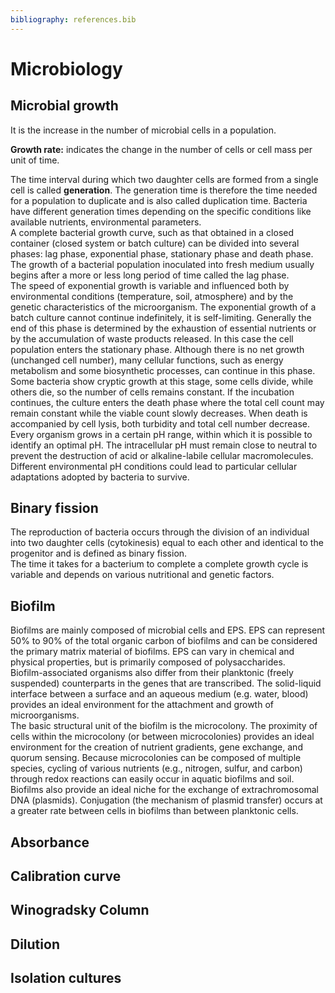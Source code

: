 ```yaml
---
bibliography: references.bib
---
```


# Microbiology 

## Microbial growth
It is the increase in the number of microbial cells in a population.\

**Growth rate:** indicates the change in the number of cells or cell mass per unit of time.\

The time interval during which two daughter cells are formed from a single cell is called **generation**. The generation time is therefore the time needed for a population to duplicate and is also called duplication time. Bacteria have different generation times depending on the specific conditions like available nutrients, environmental parameters.\
A complete bacterial growth curve, such as that obtained in a closed container (closed system or batch culture) can be divided into several phases: lag phase, exponential phase, stationary phase and death phase.\
The growth of a bacterial population inoculated into fresh medium usually begins after a more or less long period of time called the lag phase.\
The speed of exponential growth is variable and influenced both by environmental conditions (temperature, soil, atmosphere) and by the genetic characteristics of the microorganism. The exponential growth of a batch culture cannot continue indefinitely, it is self-limiting. Generally the end of this phase is determined by the exhaustion of essential nutrients or by the accumulation of waste products released. In this case the cell population enters the stationary phase. Although there is no net growth (unchanged cell number), many cellular functions, such as energy metabolism and some biosynthetic processes, can continue in this phase. Some bacteria show cryptic growth at this stage, some cells divide, while others die, so the number of cells remains constant. If the incubation continues, the culture enters the death phase where the total cell count may remain constant while the viable count slowly decreases. When death is accompanied by cell lysis, both turbidity and total cell number decrease.\
Every organism grows in a certain pH range, within which it is possible to identify an optimal pH. The intracellular pH must remain close to neutral to prevent the destruction of acid or alkaline-labile cellular macromolecules. Different environmental pH conditions could lead to particular cellular adaptations adopted by bacteria to survive.\

## Binary fission 
The reproduction of bacteria occurs through the division of an individual into two daughter cells (cytokinesis) equal to each other and identical to the progenitor and is defined as binary fission.\
The time it takes for a bacterium to complete a complete growth cycle is variable and depends on various nutritional and genetic factors.\

## Biofilm 
Biofilms are mainly composed of microbial cells and EPS. EPS can represent 50% to 90% of the total organic carbon of biofilms and can be considered the primary matrix material of biofilms. EPS can vary in chemical and physical properties, but is primarily composed of polysaccharides.\
Biofilm-associated organisms also differ from their planktonic (freely suspended) counterparts in the genes that are transcribed.
The solid-liquid interface between a surface and an aqueous medium (e.g. water, blood) provides an ideal environment for the attachment and growth of microorganisms.\
The basic structural unit of the biofilm is the microcolony. The proximity of cells within the microcolony (or between microcolonies) provides an ideal environment for the creation of nutrient gradients, gene exchange, and quorum sensing. Because microcolonies can be composed of multiple species, cycling of various nutrients (e.g., nitrogen, sulfur, and carbon) through redox reactions can easily occur in aquatic biofilms and soil.\
Biofilms also provide an ideal niche for the exchange of extrachromosomal DNA (plasmids). Conjugation (the mechanism of plasmid transfer) occurs at a greater rate between cells in biofilms than between planktonic cells.\

## Absorbance

## Calibration curve

## Winogradsky Column

## Dilution 

## Isolation cultures